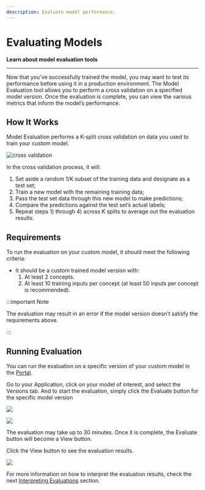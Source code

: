 ```yaml
---
description: Evaluate model performance.
---
```


# Evaluating Models

**Learn about model evaluation tools**
<hr />

Now that you've successfully trained the model, you may want to test its performance before using it in a production environment. 
The Model Evaluation tool allows you to perform a cross validation on a specified model version. 
Once the evaluation is complete, you can view the various metrics that inform the model’s performance.

## How It Works

Model Evaluation performs a K-split cross validation on data you used to train your custom model.

![cross validation](/img/cross_validation.jpg)

In the cross validation process, it will: 

1. Set aside a random 1/K subset of the training data and designate as a test set;
2. Train a new model with the remaining training data;
3. Pass the test set data through this new model to make predictions;
4. Compare the predictions against the test set’s actual labels;
5. Repeat steps 1\) through 4\) across K splits to average out the evaluation results.

## Requirements

To run the evaluation on your custom model, it should meet the following criteria:

* It should be a custom trained model version with:
  1. At least 2 concepts.
  2. At least 10 training inputs per concept \(at least 50 inputs per concept is recommended\).

:::important Note

The evaluation may result in an error if the model version doesn’t satisfy the requirements above.

:::

## Running Evaluation

You can run the evaluation on a specific version of your custom model in the [Portal](https://portal.clarifai.com/). 

Go to your Application, click on your model of interest, and select the Versions tab. 
And to start the evaluation, simply click the Evaluate button for the specific model version

![](/img/previewui-versions-new.png)

![](/img/preview-evaluate-new.png)

The evaluation may take up to 30 minutes. Once it is complete, the Evaluate button will become a View button. 

Click the View button to see the evaluation results.

![](/img/preview-view-new.png)

For more information on how to interpret the evaluation results, check the next [Interpreting Evaluations](../evaluate/interpreting-evaluations/) section. 
 

